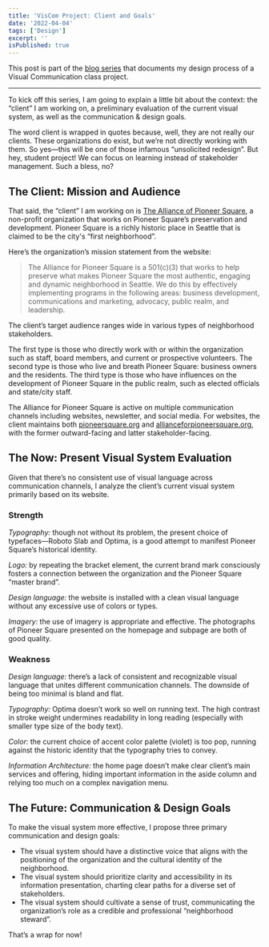 ```yaml
---
title: 'VisCom Project: Client and Goals'
date: '2022-04-04'
tags: ['Design']
excerpt: ''
isPublished: true
---
```


This post is part of the [blog series](/blog/viscom) that documents my design process of a Visual Communication class project.

***

To kick off this series, I am going to explain a little bit about the context: the “client” I am working on, a preliminary evaluation of the current visual system, as well as the communication & design goals.

The word client is wrapped in quotes because, well, they are not really our clients. These organizations do exist, but we’re not directly working with them. So yes—this will be one of those infamous “unsolicited redesign”. But hey, student project! We can focus on learning instead of stakeholder management. Such a bless, no? 


## The Client: Mission and Audience

That said, the “client” I am working on is [The Alliance of Pioneer Square](https://allianceforpioneersquare.org/), a non-profit organization that works on Pioneer Square’s preservation and development. Pioneer Square is a richly historic place in Seattle that is claimed to be the city's “first neighborhood”.

Here’s the organization’s mission statement from the website:

> The Alliance for Pioneer Square is a 501(c)(3) that works to help preserve what makes Pioneer Square the most authentic, engaging and dynamic neighborhood in Seattle. We do this by effectively implementing programs in the following areas: business development, communications and marketing, advocacy, public realm, and leadership.

The client’s target audience ranges wide in various types of neighborhood stakeholders. 

The first type is those who directly work with or within the organization such as staff, board members, and current or prospective volunteers. The second type is those who live and breath Pioneer Square: business owners and the residents. The third type is those who have influences on the development of Pioneer Square in the public realm, such as elected officials and state/city staff.

The Alliance for Pioneer Square is active on multiple communication channels including websites, newsletter, and social media. For websites, the client maintains both [pioneersquare.org](https://pioneersquare.org) and [allianceforpioneersquare.org](https://allianceforpioneersquare.org/), with the former outward-facing and latter stakeholder-facing.


## The Now: Present Visual System Evaluation

Given that there’s no consistent use of visual language across communication channels, I analyze the client’s current visual system primarily based on its website.

### Strength

*Typography:* though not without its problem, the present choice of typefaces—Roboto Slab and Optima, is a good attempt to manifest Pioneer Square’s historical identity.

*Logo:* by repeating the bracket element, the current brand mark consciously fosters a connection between the organization and the Pioneer Square “master brand”.

*‌Design language:* the website is installed with a clean visual language without any excessive use of colors or types.

*Imagery:* the use of imagery is appropriate and effective. The photographs of Pioneer Square presented on the homepage and subpage are both of good quality.


### Weakness

*‌Design language:* there’s a lack of consistent and recognizable visual language that unites different communication channels. The downside of being too minimal is bland and flat. 

*Typography:* Optima doesn’t work so well on running text. The high contrast in stroke weight undermines readability in long reading (especially with smaller type size of the body text). 

*Color:* the current choice of accent color palette (violet) is too pop, running against the historic identity that the typography tries to convey.

*Information Architecture:* the home page doesn’t make clear client’s main services and offering, hiding important information in the aside column and relying too much on a complex navigation menu. 


## The Future: Communication & Design Goals

To make the visual system more effective, I propose three primary communication and design goals:

- The visual system should have a distinctive voice that aligns with the positioning of the organization and the cultural identity of the neighborhood.
- The visual system should prioritize clarity and accessibility in its information presentation, charting clear paths for a diverse set of stakeholders.
- The visual system should cultivate a sense of trust, communicating the organization’s role as a credible and professional “neighborhood steward”.

That’s a wrap for now! 